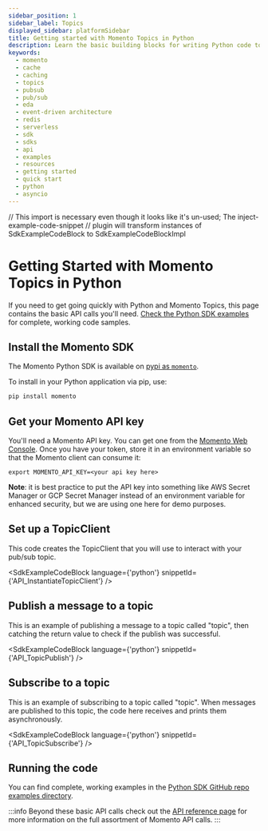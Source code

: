 ```yaml
---
sidebar_position: 1
sidebar_label: Topics
displayed_sidebar: platformSidebar
title: Getting started with Momento Topics in Python
description: Learn the basic building blocks for writing Python code to interact with Momento Topics.
keywords:
  - momento
  - cache
  - caching
  - topics
  - pubsub
  - pub/sub
  - eda
  - event-driven architecture
  - redis
  - serverless
  - sdk
  - sdks
  - api
  - examples
  - resources
  - getting started
  - quick start
  - python
  - asyncio
---
```


// This import is necessary even though it looks like it's un-used; The inject-example-code-snippet
// plugin will transform instances of SdkExampleCodeBlock to SdkExampleCodeBlockImpl

# Getting Started with Momento Topics in Python

If you need to get going quickly with Python and Momento Topics, this page contains the basic API calls you'll need. [Check the Python SDK examples](https://github.com/momentohq/client-sdk-python/tree/main/examples) for complete, working code samples.


## Install the Momento SDK

The Momento Python SDK is available on [pypi as `momento`](https://pypi.org/project/momento/).

To install in your Python application via pip, use:

```bash
pip install momento
```

## Get your Momento API key

You'll need a Momento API key. You can get one from the [Momento Web Console](https://console.gomomento.com/).
Once you have your token, store it in an environment variable so that the Momento client can consume it:

```
export MOMENTO_API_KEY=<your api key here>
```

**Note**: it is best practice to put the API key into something like AWS Secret Manager or GCP Secret Manager instead of an environment variable for enhanced security, but we are using one here for demo purposes.

## Set up a TopicClient
This code creates the TopicClient that you will use to interact with your pub/sub topic.

<SdkExampleCodeBlock language={'python'} snippetId={'API_InstantiateTopicClient'} />

## Publish a message to a topic
This is an example of publishing a message to a topic called "topic", then catching the return value to check if the publish was successful.

<SdkExampleCodeBlock language={'python'} snippetId={'API_TopicPublish'} />

## Subscribe to a topic
This is an example of subscribing to a topic called "topic". When messages are published to this topic, the code here receives and prints them asynchronously.

<SdkExampleCodeBlock language={'python'} snippetId={'API_TopicSubscribe'} />

## Running the code

You can find complete, working examples in the [Python SDK GitHub repo examples directory](https://github.com/momentohq/client-sdk-python/tree/main/examples).

:::info
Beyond these basic API calls check out the [API reference page](/topics/api-reference) for more information on the full assortment of Momento API calls.
:::
